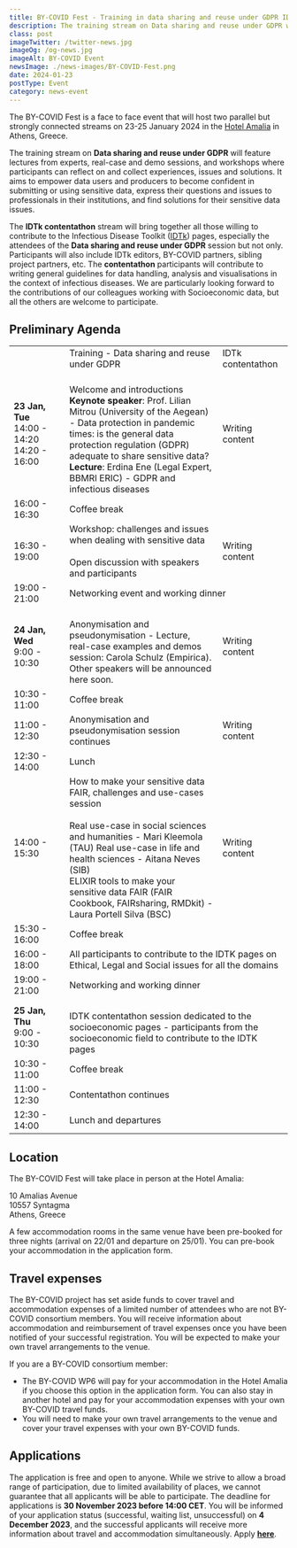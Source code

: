 ```yaml
---
title: BY-COVID Fest - Training in data sharing and reuse under GDPR IDTk contentathon
description: The training stream on Data sharing and reuse under GDPR will feature lectures from experts, real-case and demo sessions, and workshops where participants can reflect on and collect experiences, issues and solutions.
class: post
imageTwitter: /twitter-news.jpg
imageOg: /og-news.jpg
imageAlt: BY-COVID Event
newsImage: ./news-images/BY-COVID-Fest.png
date: 2024-01-23
postType: Event
category: news-event
---
```



The BY-COVID Fest is a face to face event that will host two parallel but strongly connected streams on 23-25 January 2024 in the [Hotel Amalia](https://www.amaliahotels.com/athens/hotel/) in Athens, Greece. 

The training stream on <strong>Data sharing and reuse under GDPR</strong> will feature lectures from experts, real-case and demo sessions, and workshops where participants can reflect on and collect experiences, issues and solutions. It aims to empower data users and producers to become confident in submitting or using sensitive data, express their questions and issues to professionals in their institutions, and find solutions for their sensitive data issues.

The <strong>IDTk contentathon</strong> stream will bring together all those willing to contribute to the Infectious Disease Toolkit ([IDTk](https://www.infectious-diseases-toolkit.org/)) pages, especially the attendees of the <strong>Data sharing and reuse under GDPR</strong> session but not only. Participants will also include IDTk editors, BY-COVID partners, sibling project partners, etc. The <strong>contentathon</strong> participants will contribute to writing general guidelines for data handling, analysis and visualisations in the context of infectious diseases. We are particularly looking forward to the contributions of our colleagues working with Socioeconomic data, but all the others are welcome to participate. 

## Preliminary Agenda

<Table bordered table-responsive className="fest">
  <tbody>
    <tr>
      <td class="py-3" width="20%"></td>
      <td class="py-3 fs-5" width="55%">Training - Data sharing and reuse under GDPR</td>
      <td class="py-3 fs-5" width="25%">IDTk contentathon</td>
    </tr>
    <tr>
      <td class="py-3">
          <strong>23 Jan, Tue</strong><br />
            <span>14:00 - 14:20</span>
            <span>14:20 - 16:00</span>
      </td>
      <td class="py-3"><br />Welcome and introductions  <br />
<strong>Keynote speaker</strong>: Prof. Lilian Mitrou (University of the Aegean) -  Data protection in pandemic times: is the general data protection regulation (GDPR) adequate to share sensitive data? <br />
<strong>Lecture</strong>: Erdina Ene (Legal Expert, BBMRI ERIC) - GDPR and infectious diseases 
</td>
      <td class="py-3 cvm">Writing content</td>
    </tr>
    <tr>
      <td class="py-3"><span>16:00 - 16:30</span></td>
      <td class="py-3" colspan="2">Coffee break</td>
    </tr>
    <tr>
      <td class="py-3">
        <span>16:30 - 19:00</span>
      </td>
      <td class="py-3">Workshop: challenges and issues when dealing with sensitive data <br /><br />
        Open discussion with speakers and participants
      </td>
      <td class="py-3 cvm">Writing content</td>
    </tr>
    <tr>
      <td class="py-3"><span>19:00 - 21:00</span></td>
      <td class="py-3" colspan="2">Networking event and working dinner</td>
    </tr>
    <tr>
      <td class="py-3">
          <strong>24 Jan, Wed</strong><br />
            <span>9:00 - 10:30</span>
      </td>
      <td class="py-3"><br />Anonymisation and pseudonymisation - Lecture, real-case examples and demos session: <Link to="https://www.linkedin.com/in/carolaschulz/">Carola Schulz</Link> (Empirica). Other speakers will be announced here soon.</td>
      <td class="py-3 cvm">Writing content</td>
    </tr>
    <tr>
      <td class="py-3"><span>10:30 - 11:00</span></td>
      <td class="py-3" colspan="2">Coffee break</td>
    </tr>
    <tr>
      <td class="py-3">
            <span>11:00 - 12:30</span>
      </td>
      <td class="py-3">Anonymisation and pseudonymisation session  continues</td>
      <td class="py-3 cvm">Writing content</td>
    </tr>
    <tr>
      <td class="py-3"><span>12:30 - 14:00</span></td>
      <td class="py-3" colspan="2">Lunch</td>
    </tr>
    <tr>
      <td class="py-3">
            <span>14:00 - 15:30</span>
      </td>
      <td class="py-3">How to make your sensitive data FAIR, challenges and use-cases session <br /><br />
      Real use-case in social sciences and humanities - <Link to="https://www.linkedin.com/in/mari-kleemola-31098a3/">Mari Kleemola</Link> (TAU)
      Real use-case in life and health sciences - <Link to="https://www.linkedin.com/in/aitananeves/">Aitana Neves</Link> (SIB)<br />
      ELIXIR tools to make your sensitive data FAIR (FAIR Cookbook, FAIRsharing, RMDkit) - <Link to="https://www.linkedin.com/in/laura-portell-silva/">Laura Portell Silva</Link> (BSC)
</td>
      <td class="py-3 cvm">Writing content</td>
    </tr>
    <tr>
      <td class="py-3"><span>15:30 - 16:00</span></td>
      <td class="py-3" colspan="2">Coffee break</td>
    </tr>
    <tr>
      <td class="py-3"><span>16:00 - 18:00</span></td>
      <td class="py-3" colspan="2">All participants to contribute to the IDTK pages on Ethical, Legal and Social issues for all the domains</td>
    </tr>
    <tr>
      <td class="py-3"><span>19:00 - 21:00</span></td>
      <td class="py-3" colspan="2">Networking and working dinner</td>
    </tr>
    <tr>
      <td class="py-3">
          <strong>25 Jan, Thu</strong><br />
            <span>9:00 - 10:30</span>
      </td>
      <td class="py-3" colspan="2"><br />IDTK contentathon session dedicated to the socioeconomic pages - participants from the socioeconomic field  to contribute to the IDTK pages</td>
    </tr>
    <tr>
      <td class="py-3"><span>10:30 - 11:00</span></td>
      <td class="py-3" colspan="2">Coffee break</td>
    </tr>
    <tr>
      <td class="py-3"><span>11:00 - 12:30</span></td>
      <td class="py-3" colspan="2">Contentathon continues</td>
    </tr>
    <tr>
      <td class="py-3"><span>12:30 - 14:00</span></td>
      <td class="py-3" colspan="2">Lunch and departures</td>
    </tr>
  </tbody>
</Table>  

## Location

The BY-COVID Fest will take place in person at the Hotel Amalia:

10 Amalias Avenue <br />
10557 Syntagma <br />
Athens, Greece

A few accommodation rooms in the same venue have been pre-booked for three nights (arrival on 22/01 and departure on 25/01). You can pre-book your accommodation in the application form.

## Travel expenses

The BY-COVID project has set aside funds to cover travel and accommodation expenses of a limited number of  attendees who are not BY-COVID consortium members. You will receive information about accommodation and reimbursement of travel expenses once you have been notified of your successful registration. You will be expected to make your own travel arrangements to the venue.

If you are a BY-COVID consortium member:

  * The BY-COVID WP6 will pay for your accommodation in the Hotel Amalia if you choose this option in the application form. You can also stay in another hotel and pay for your accommodation expenses with your own BY-COVID travel funds.  
  * You will need to make your own travel arrangements to the venue and cover your travel expenses with your own BY-COVID funds.

## Applications 

The application is free and open to anyone. While we strive to allow a broad range of participation, due to limited availability of places, we cannot guarantee that all applicants will be able to participate. The deadline for applications is <strong>30 November 2023 before 14:00 CET</strong>. You will be informed of your application status (successful, waiting list, unsuccessful) on <strong>4 December 2023</strong>, and the successful applicants will receive more information about travel and accommodation simultaneously. Apply [<strong>here</strong>](https://docs.google.com/forms/d/e/1FAIpQLSdg1wYpLdx1YdA9Nl9xkFdhPkUqMxSr51s0x2VzvloGzzw7Mw/viewform).






